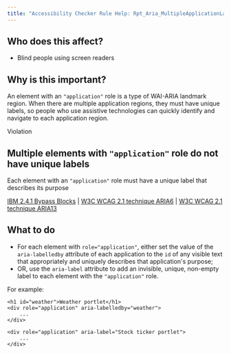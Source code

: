 ```yaml
---
title: "Accessibility Checker Rule Help: Rpt_Aria_MultipleApplicationLandmarks"
---
```


<div className="toolHelp">
<Row>
<Column colLg={5} colMd={3} colSm={4} className="toolLeft">

## Who does this affect?

 * Blind people using screen readers

## Why is this important?

An element with an `"application"` role is a type of WAI-ARIA landmark region. When there are multiple application regions, they must have unique labels, so people who use assistive technologies can quickly identify and navigate to each application region.

</Column>
<Column colLg={11} colMd={5} colSm={4} className="toolMain">

<div className="level-violation">
Violation
</div>

## Multiple elements with `"application"` role do not have unique labels
Each element with an `"application"` role must have a unique label that describes its purpose

[IBM 2.4.1 Bypass Blocks](http://www.ibm.com/able/guidelines/ci162/bypass_blocks.html) | [W3C WCAG 2.1 technique ARIA6](https://www.w3.org/TR/2016/NOTE-WCAG20-TECHS-20161007/ARIA6.html) |  [W3C WCAG 2.1 technique ARIA13](https://www.w3.org/TR/2016/NOTE-WCAG20-TECHS-20161007/ARIA13)

<div id="elementLocation">
</div>

## What to do

 * For each element with `role="application"`, either set the value of the `aria-labelledby` attribute of each application to the `id` of any visible text that appropriately and uniquely describes that application's purpose;
 * OR, use the `aria-label` attribute to add an invisible, unique, non-empty label to each element with the `"application"` role.

For example:
```
<h1 id="weather">Weather portlet</h1>
<div role="application" aria-labelledby="weather">
    ...
</div>

<div role="application" aria-label="Stock ticker portlet">
    ...
</div>
```


</Column>
</Row>
</div>
